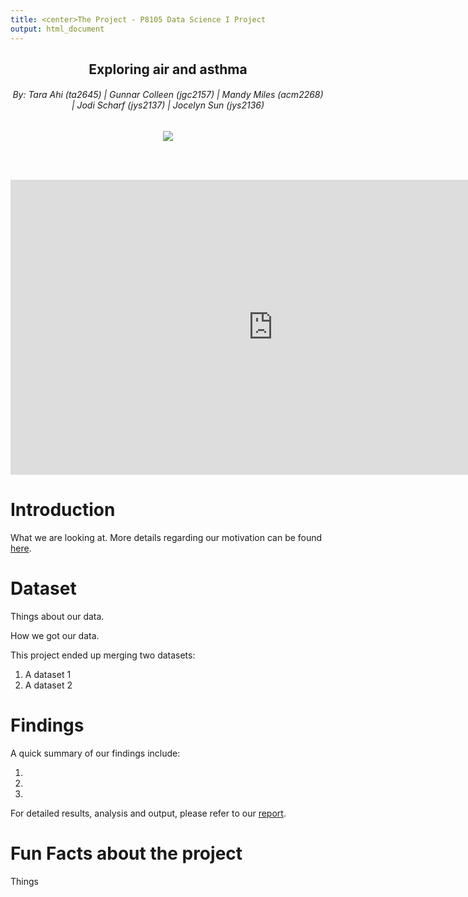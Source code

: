 ```yaml
---
title: <center>The Project - P8105 Data Science I Project 
output: html_document
---
```


<h2 style="text-align: center;" markdown="1">Exploring air and asthma</h2>
<h6 style="text-align: center;" markdown="1">By: Tara Ahi (ta2645)  |  Gunnar Colleen (jgc2157)  |  Mandy Miles (acm2268)  |  Jodi Scharf (jys2137)  |  Jocelyn Sun (jys2136)</h6>
<center><a href=""><img src="image/city_image"></a></center>

<br></br>

<center>
<iframe width="840" height="472" src="https://www.youtube.com/embed/3_IoGGijsu4" frameborder="0" allow="accelerometer; autoplay; encrypted-media; gyroscope; picture-in-picture" allowfullscreen></iframe>
</center>

# Introduction

What we are looking at. More details regarding our motivation can be found [here](proj_background.html).

# Dataset

Things about our data.

How we got our data.

This project ended up merging two datasets:

1. A dataset 1
2. A dataset 2

# Findings

A quick summary of our findings include:     

1.
2.
3.

For detailed results, analysis and output, please refer to our [report](report.html).

# Fun Facts about the project

Things 